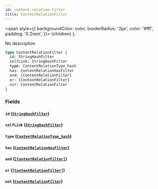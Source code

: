 ```yaml
---
id: content-relation-filter
title: ContentRelationFilter
---
```


<span
style={{
      backgroundColor: color,
      borderRadius: '2px',
      color: '#fff',
      padding: '0.2rem',
    }}>
{children}
</span>
);

No description

```graphql
type ContentRelationFilter {
  id: StringHashFilter
  selfLink: StringHashFilter
  type: ContentRelationType_hash
  has: ContentRelationHasFilter
  and: [ContentRelationFilter]
  or: [ContentRelationFilter]
  not: ContentRelationFilter
}
```

### Fields

#### `id` ([`StringHashFilter`](/docs/schema/inputs/string-hash-filter))

#### `selfLink` ([`StringHashFilter`](/docs/schema/inputs/string-hash-filter))

#### `type` ([`ContentRelationType_hash`](/docs/schema/inputs/content-relation-type-hash))

#### `has` ([`ContentRelationHasFilter`](/docs/schema/enums/content-relation-has-filter))

#### `and` ([`[ContentRelationFilter]`](/docs/schema/inputs/content-relation-filter))

#### `or` ([`[ContentRelationFilter]`](/docs/schema/inputs/content-relation-filter))

#### `not` ([`ContentRelationFilter`](/docs/schema/inputs/content-relation-filter))
